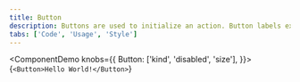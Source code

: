 ```yaml
---
title: Button
description: Buttons are used to initialize an action. Button labels express what action will occur when the user interacts with it.```
tabs: ['Code', 'Usage', 'Style']
---
```


<ComponentDemo
  knobs={{
    Button: ['kind', 'disabled', 'size'],
  }}>{`<Button>Hello World!</Button>`}</ComponentDemo>
